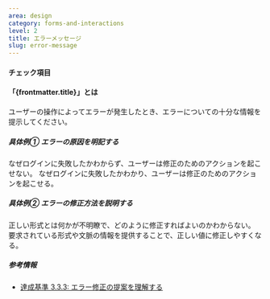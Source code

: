 ```yaml
---
area: design
category: forms-and-interactions
level: 2
title: エラーメッセージ
slug: error-message
---
```



#### チェック項目

<Checkpoint title="エラーの発生箇所と原因を具体的に記述する" />
<Checkpoint title="エラーの修正方法を説明する" />

#### 「{frontmatter.title}」とは

ユーザーの操作によってエラーが発生したとき、エラーについての十分な情報を提示してください。

##### 具体例① エラーの原因を明記する

<Cases>
  <Case type="bad" title="エラーの原因を明記しない">
    なぜログインに失敗したかわからず、ユーザーは修正のためのアクションを起こせない。
  </Case>
  <Case type="good" title="エラーの原因を明記する">
    なぜログインに失敗したかわかり、ユーザーは修正のためのアクションを起こせる。
  </Case>
</Cases>

##### 具体例② エラーの修正方法を説明する

<Cases>
  <Case type="bad" title="あいまいな修正指示">
    正しい形式とは何かが不明瞭で、どのように修正すればよいのかわからない。
  </Case>
  <Case type="good" title="具体的で明快な修正指示">
    要求されている形式や文脈の情報を提供することで、正しい値に修正しやすくなる。
  </Case>
</Cases>

##### 参考情報

- [達成基準 3.3.3: エラー修正の提案を理解する](https://waic.jp/docs/WCAG21/Understanding/error-suggestion.html)
